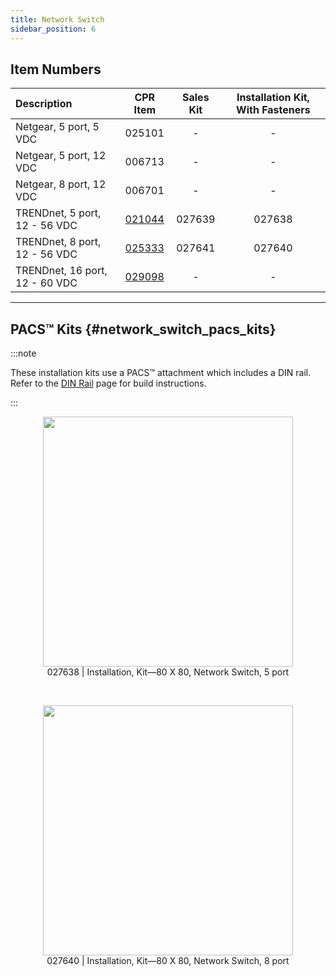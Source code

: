 ```yaml
---
title: Network Switch
sidebar_position: 6
---
```



## Item Numbers

| Description                    |                         CPR Item                         | Sales Kit | Installation Kit, With Fasteners |
| :----------------------------- | :------------------------------------------------------: | :-------: | :------------------------------: |
| Netgear, 5 port, 5 VDC         |                          025101                          |     -     |                -                 |
| Netgear, 5 port, 12 VDC        |                          006713                          |     -     |                -                 |
| Netgear, 8 port, 12 VDC        |                          006701                          |     -     |                -                 |
| TRENDnet, 5 port, 12 - 56 VDC  | [021044](/assets/pdf/clearpath_robotics_021044-TDS1.pdf) |  027639   |              027638              |
| TRENDnet, 8 port, 12 - 56 VDC  | [025333](/assets/pdf/clearpath_robotics_025333-TDS1.pdf) |  027641   |              027640              |
| TRENDnet, 16 port, 12 - 60 VDC | [029098](/assets/pdf/clearpath_robotics_029098-TDS1.pdf) |     -     |                -                 |

---

## PACS&trade; Kits {#network_switch_pacs_kits}

<ComponentPacsExplanation />

:::note

These installation kits use a PACS&trade; attachment which includes a DIN rail.
Refer to the [DIN Rail](./add-ons/din_rail) page for build instructions.

:::

<center>
  <figure>
    <img
      src="/img/accessories_images/network_switch_1.png"
      width="400"
    />
    <figcaption>027638 | Installation, Kit—80 X 80, Network Switch, 5 port</figcaption>
  </figure>
</center>

<br />

<center>
  <figure>
    <img
      src="/img/accessories_images/network_switch_2.png"
      width="400"
    />
    <figcaption>027640 | Installation, Kit—80 X 80, Network Switch, 8 port</figcaption>
  </figure>
</center>
